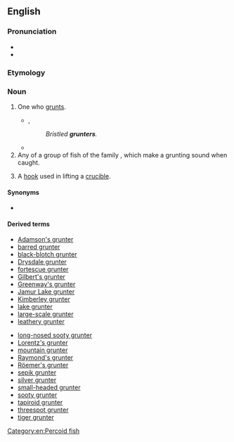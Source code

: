 ==English==
{{rfi|en}}

===Pronunciation===
* {{IPA|/ɡɽʌntə/|lang=en}}
* {{rhymes|ʌntə(r)|lang=en}}

===Etymology===
{{suffix|en|grunt|er}}

===Noun===
{{en-noun}}

# One who [[grunt]]s.
#* {{rfdate}}, {{w|Tennyson}}
#*: ''Bristled '''grunters'''.''
#* {{quote-journal|author=Linda Pearce|date=December 19, 2007|work=[[w:The Age|The Age]]|url=http://www.theage.com.au/news/tennis/tennis-grunters-told-to-stop-the-racket/2007/12/18/1197740272449.html|title=Tennis '''grunters''' told to stop the racket|passage=Dalton, the winner of nine grand slam doubles titles, claims she would have been prepared to forfeit a match against the '''grunter''' par excellence, Maria Sharapova — and has urged the current generation of tennis players to do so.}}
# Any of a group of fish of the family ''{{taxlink|Terapontidae|family|noshow=1}}'', which make a grunting sound when caught.
# {{lb|en|dated|brass founding}} A [[hook]] used in lifting a [[crucible]].<!--Webster 1913-->

====Synonyms====
* {{sense|fish}} {{vern|tiger perch}}

====Derived terms====
{{rel-top|The fish}}
* [[Adamson's grunter]]
* [[barred grunter]]
* [[black-blotch grunter]]
* [[Drysdale grunter]]
* [[fortescue grunter]]
* [[Gilbert's grunter]]
* [[Greenway's grunter]]
* [[Jamur Lake grunter]]
* [[Kimberley grunter]]
* [[lake grunter]]
* [[large-scale grunter]]
* [[leathery grunter]]
{{rel-mid}}
* [[long-nosed sooty grunter]]
* [[Lorentz's grunter]]
* [[mountain grunter]]
* [[Raymond's grunter]]
* [[Röemer's grunter]]
* [[sepik grunter]]
* [[silver grunter]]
* [[small-headed grunter]]
* [[sooty grunter]]
* [[tapiroid grunter]]
* [[threespot grunter]]
* [[tiger grunter]]
{{rel-bottom}}

[[Category:en:Percoid fish]]